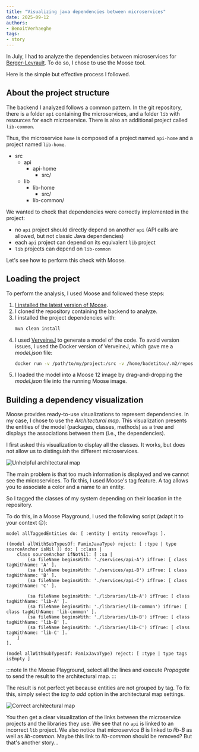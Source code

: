 ```yaml
---
title: "Visualizing java dependencies between microservices"
date: 2025-09-12
authors:
- BenoitVerhaeghe
tags:
- story
---
```




In July, I had to analyze the dependencies between microservices for [Berger-Levrault](https://www.berger-levrault.com/).
To do so, I chose to use the Moose tool.

Here is the simple but effective process I followed.


## About the project structure

The backend I analyzed follows a common pattern.
In the git repository, there is a folder `api` containing the microservices, and a folder `lib` with resources for each microservice.
There is also an additional project called `lib-common`.

Thus, the microservice `home` is composed of a project named `api-home` and a project named `lib-home`.

<FileTree>

- src
  - api
    - api-home
        - src/
  - lib
    - lib-home
        - src/
    - lib-common/

</FileTree>


We wanted to check that dependencies were correctly implemented in the project:
- no `api` project should directly depend on another `api` (API calls are allowed, but not classic Java dependencies)
- each `api` project can depend on its equivalent `lib` project
- `lib` projects can depend on `lib-common`

Let's see how to perform this check with Moose.


## Loading the project

To perform the analysis, I used Moose and followed these steps:


<Steps>


1. [I installed the latest version of Moose](https://modularmoose.org/beginners/install-moose/).
2. I cloned the repository containing the backend to analyze.
3. I installed the project dependencies with:
    ```sh
    mvn clean install
    ```
4. I used [VerveineJ](https://modularmoose.org/developers/parsers/verveinej/) to generate a model of the code. To avoid version issues, I used the Docker version of VerveineJ, which gave me a *model.json* file:
    ```sh
    docker run -v /path/to/my/project:/src -v /home/badetitou/.m2/repository:/dependency  ghcr.io/evref-bl/verveinej:v3.3.1 -alllocals -anchor assoc -format json -o model.json
    ```
5. I loaded the model into a Moose 12 image by drag-and-dropping the *model.json* file into the running Moose image.

</Steps>


## Building a dependency visualization

Moose provides ready-to-use visualizations to represent dependencies. In my case, I chose to use the *Architectural map*.
This visualization presents the entities of the model (packages, classes, methods) as a tree and displays the associations between them (i.e., the dependencies).

I first asked this visualization to display all the classes. It works, but does not allow us to distinguish the different microservices.

![Unhelpful architectural map](img/posts/2025-09-12-microservice-dependency/bad_architectural_map.svg)

The main problem is that too much information is displayed and we cannot see the microservices.
To fix this, I used Moose's tag feature.
A tag allows you to associate a color and a name to an entity.

So I tagged the classes of my system depending on their location in the repository.

To do this, in a Moose Playground, I used the following script (adapt it to your context 😉):


```smalltalk
model allTaggedEntities do: [ :entity | entity removeTags ].

((model allWithSubTypesOf: FamixJavaType) reject: [ :type | type sourceAnchor isNil ]) do: [ :class |
    class sourceAnchor ifNotNil: [ :sa |
        (sa fileName beginsWith: './services/api-A') ifTrue: [ class tagWithName: 'A' ].
        (sa fileName beginsWith: './services/api-B') ifTrue: [ class tagWithName: 'B' ].
        (sa fileName beginsWith: './services/api-C') ifTrue: [ class tagWithName: 'C' ].

        (sa fileName beginsWith: './libraries/lib-A') ifTrue: [ class tagWithName: 'lib-A' ].
        (sa fileName beginsWith: './libraries/lib-common') ifTrue: [ class tagWithName: 'lib-common' ].
        (sa fileName beginsWith: './libraries/lib-B') ifTrue: [ class tagWithName: 'lib-B' ].
        (sa fileName beginsWith: './libraries/lib-C') ifTrue: [ class tagWithName: 'lib-C' ].
    ]
].

(model allWithSubTypesOf: FamixJavaType) reject: [ :type | type tags isEmpty ]
```


:::note
In the Moose Playground, select all the lines and execute *Propagate* to send the result to the architectural map.
:::

The result is not perfect yet because entities are not grouped by tag.
To fix this, simply select the *tag to add* option in the architectural map settings.

![Correct architectural map](img/posts/2025-09-12-microservice-dependency/architectural_map.svg)

You then get a clear visualization of the links between the microservice projects and the libraries they use. We see that no `api` is linked to an incorrect `lib` project.
We also notice that microservice *B* is linked to *lib-B* as well as *lib-common*.
Maybe this link to *lib-common* should be removed? But that's another story...
